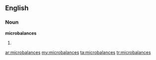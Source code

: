 ==English==

===Noun===
'''microbalances'''

# {{plural of|[[microbalance]]}}

[[ar:microbalances]]
[[my:microbalances]]
[[ta:microbalances]]
[[tr:microbalances]]